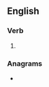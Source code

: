 ==English==

===Verb===
{{head|en|verb form}}

# {{en-third-person singular of|croyn}}

===Anagrams===
* {{anagrams|en|Synroc|scorny}}